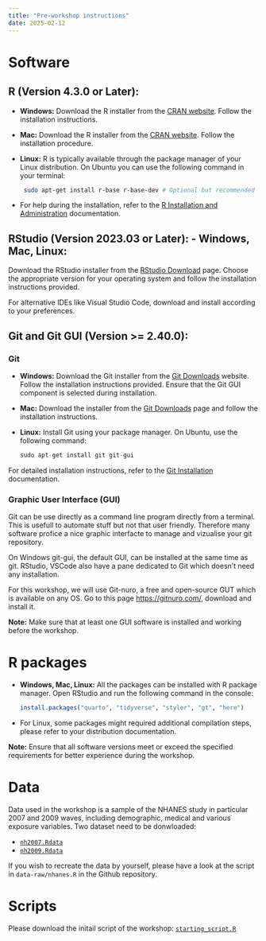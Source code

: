 ```yaml
---
title: "Pre-workshop instructions"
date: 2025-02-12
---
```


# Software

## R (Version 4.3.0 or Later):

-   **Windows:** Download the R installer from the [CRAN
    website](https://cran.r-project.org/bin/windows/base/). Follow the
    installation instructions.

-   **Mac:** Download the R installer from the [CRAN
    website](https://cran.r-project.org/bin/macosx/). Follow the
    installation procedure.

-   **Linux:** R is typically available through the package manager of
    your Linux distribution. On Ubuntu you can use the following command
    in your terminal:

    ``` bash
     sudo apt-get install r-base r-base-dev # Optional but recommended
    ```

-   For help during the installation, refer to the [R Installation and
    Administration](https://cran.r-project.org/doc/manuals/r-release/R-admin.html)
    documentation.

##  **RStudio (Version 2023.03 or Later):** - **Windows, Mac, Linux:**

Download the RStudio installer from the [RStudio
Download](https://www.rstudio.com/products/rstudio/download/) page.
Choose the appropriate version for your operating system and follow the
installation instructions provided.

For alternative IDEs like Visual Studio Code, download and install
according to your preferences.

## Git and Git GUI (Version \>= 2.40.0):

### Git

-   **Windows:** Download the Git installer from the [Git
    Downloads](https://gitforwindows.org/) website. Follow the
    installation instructions provided. Ensure that the Git GUI
    component is selected during installation.

-   **Mac:** Download the installer from the [Git
    Downloads](https://git-scm.com/downloads) page and follow the
    installation instructions.

-   **Linux:** Install Git using your package manager. On Ubuntu, use
    the following command:

    ``` R
    sudo apt-get install git git-gui
    ```

For detailed installation instructions, refer to the [Git
Installation](https://git-scm.com/book/en/v2/Getting-Started-Installing-Git)
documentation.

### Graphic User Interface (GUI)

Git can be use directly as a command line program directly from a terminal. This
is usefull to automate stuff but not that user friendly. Therefore many software 
profice a nice graphic interfacte to manage and vizualise your git repository. 

On Windows git-gui, the default GUI, can be installed at the same time as git.
RStudio, VSCode also have a pane dedicated to Git which doesn't need any installation.

For this workshop, we will use Git-nuro, a free and open-source GUT which is available on any OS. 
Go to this page [https://gitnuro.com/](https://gitnuro.com/), download and install it. 

::: {.callout-tip}
**Note:** Make sure that at least one GUI software is installed and working before 
the workshop.
:::

# R packages

-   **Windows, Mac, Linux:** All the packages can be installed with R
    package manager. Open RStudio and run the following command in the
    console:

    ``` R
    install.packages("quarto", "tidyverse", "styler", "gt", "here")
    ```

-   For Linux, some packages might required additional compilation
    steps, please refer to your distribution documentation.


::: {.callout-tip}
**Note:** Ensure that all software versions meet or exceed the specified
requirements for better experience during the workshop.
:::

# Data

Data used in the workshop is a sample of the NHANES study in particular 2007 and 2009 waves,
including demographic, medical and various exposure variables. Two dataset need to be donwloaded: 

- [`nh2007.Rdata`](../data/nh2007.Rdata) 
- [`nh2009.Rdata`](../data/nh2009.Rdata)

If you wish to recreate the data by yourself, please have a look at the script in `data-raw/nhanes.R` in the Github repository.

# Scripts

Please download the initail script of the workshop: [`starting_script.R`](../R/starting_script.R)
